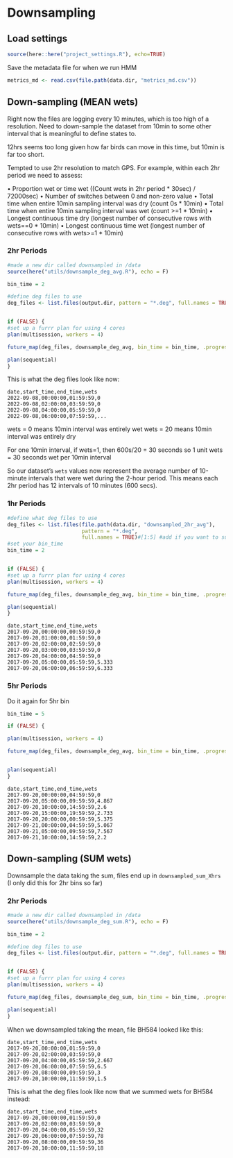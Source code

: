 # Downsampling

## Load settings

```r
source(here::here("project_settings.R"), echo=TRUE)
```

Save the metadata file for when we run HMM
```r
metrics_md <- read.csv(file.path(data.dir, "metrics_md.csv"))
```


## Down-sampling (MEAN wets)

Right now the files are logging every 10 minutes, which is too high of a resolution. Need to down-sample the dataset from 10min to some other interval that is meaningful to define states to.

12hrs seems too long given how far birds can move in this time, but 10min is far too short.

Tempted to use 2hr resolution to match GPS. 
For example, within each 2hr period we need to assess:

•	Proportion wet or time wet ((Count wets in 2hr period * 30sec) / 72000sec)
•	Number of switches between 0 and non-zero value
•	Total time when entire 10min sampling interval was dry (count 0s * 10min)
•	Total time when entire 10min sampling interval was wet (count >=1 * 10min)
•	Longest continuous time dry (longest number of consecutive rows with wets==0  * 10min)
•	Longest continuous time wet (longest number of consecutive rows with wets>=1 * 10min)

### 2hr Periods

```r

#made a new dir called downsampled in /data
source(here("utils/downsample_deg_avg.R"), echo = F)

bin_time = 2

#define deg files to use
deg_files <- list.files(output.dir, pattern = "*.deg", full.names = TRUE)#[1:5] #add if you want to subset


if (FALSE) {
#set up a furrr plan for using 4 cores
plan(multisession, workers = 4)

future_map(deg_files, downsample_deg_avg, bin_time = bin_time, .progress = TRUE)

plan(sequential)
}

```


This is what the deg files look like now:
```
date,start_time,end_time,wets
2022-09-08,00:00:00,01:59:59,0
2022-09-08,02:00:00,03:59:59,0
2022-09-08,04:00:00,05:59:59,0
2022-09-08,06:00:00,07:59:59,...
```

wets = 0 means 10min interval was entirely wet
wets = 20 means 10min interval was entirely dry

For one 10min interval,
if wets=1, then 600s/20 = 30 seconds
so 1 unit wets = 30 seconds wet per 10min interval

So our dataset's `wets` values now represent the average number of 10-minute intervals that were wet during the 2-hour period. This means each 2hr period has 12 intervals of 10 minutes (600 secs).



### 1hr Periods

```r

#define what deg files to use
deg_files <- list.files(file.path(data.dir, "downsampled_2hr_avg"),
                        pattern = "*.deg", 
                        full.names = TRUE)#[1:5] #add if you want to subset
#set your bin_time
bin_time = 2


if (FALSE) {
#set up a furrr plan for using 4 cores
plan(multisession, workers = 4)

future_map(deg_files, downsample_deg_avg, bin_time = bin_time, .progress = TRUE)

plan(sequential)
}

```

```
date,start_time,end_time,wets
2017-09-20,00:00:00,00:59:59,0
2017-09-20,01:00:00,01:59:59,0
2017-09-20,02:00:00,02:59:59,0
2017-09-20,03:00:00,03:59:59,0
2017-09-20,04:00:00,04:59:59,0
2017-09-20,05:00:00,05:59:59,5.333
2017-09-20,06:00:00,06:59:59,6.333
```



### 5hr Periods

Do it again for 5hr bin
```r

bin_time = 5

if (FALSE) {

plan(multisession, workers = 4)

future_map(deg_files, downsample_deg_avg, bin_time = bin_time, .progress = TRUE)


plan(sequential)
}
```

```
date,start_time,end_time,wets
2017-09-20,00:00:00,04:59:59,0
2017-09-20,05:00:00,09:59:59,4.867
2017-09-20,10:00:00,14:59:59,2.6
2017-09-20,15:00:00,19:59:59,2.733
2017-09-20,20:00:00,00:59:59,5.375
2017-09-21,00:00:00,04:59:59,5.067
2017-09-21,05:00:00,09:59:59,7.567
2017-09-21,10:00:00,14:59:59,2.2
```


## Down-sampling (SUM wets)

Downsample the data taking the sum, files end up in `downsampled_sum_Xhrs`
(I only did this for 2hr bins so far)

### 2hr Periods

```r

#made a new dir called downsampled in /data
source(here("utils/downsample_deg_sum.R"), echo = F)

bin_time = 2

#define deg files to use
deg_files <- list.files(output.dir, pattern = "*.deg", full.names = TRUE)#[1:5] #add if you want to subset


if (FALSE) {
#set up a furrr plan for using 4 cores
plan(multisession, workers = 4)

future_map(deg_files, downsample_deg_sum, bin_time = bin_time, .progress = TRUE)

plan(sequential)
}

```

When we downsampled taking the mean, file BH584 looked like this:
```
date,start_time,end_time,wets
2017-09-20,00:00:00,01:59:59,0
2017-09-20,02:00:00,03:59:59,0
2017-09-20,04:00:00,05:59:59,2.667
2017-09-20,06:00:00,07:59:59,6.5
2017-09-20,08:00:00,09:59:59,3
2017-09-20,10:00:00,11:59:59,1.5
```

This is what the deg files look like now that we summed wets for BH584 instead:
```
date,start_time,end_time,wets
2017-09-20,00:00:00,01:59:59,0
2017-09-20,02:00:00,03:59:59,0
2017-09-20,04:00:00,05:59:59,32
2017-09-20,06:00:00,07:59:59,78
2017-09-20,08:00:00,09:59:59,36
2017-09-20,10:00:00,11:59:59,18
```
